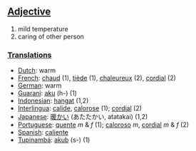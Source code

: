 ==[[Adjective]]==
#mild temperature
#caring of other person

===[[Translation]]s===
*[[Dutch]]: warm
*[[French]]: [[chaud]] (1), [[tiède]] (1), [[chaleureux]] (2), [[cordial]] (2)
*[[German]]: warm
*[[Guarani]]: [[aku]] (h-) (1)
*[[Indonesian]]: [[hangat]] (1,2)
*[[Interlingua]]: [[calide]], [[calorose]] (1); [[cordial]] (2)
*[[Japanese]]: [[暖かい]] (あたたかい, atatakai) (1,2)
*[[Portuguese]]: [[quente]] ''m'' & ''f'' (1); [[caloroso]] ''m'', [[cordial]] ''m'' & ''f'' (2)
*[[Spanish]]: [[caliente]]
*[[Tupinambá]]: [[akub]] (s-) (1)